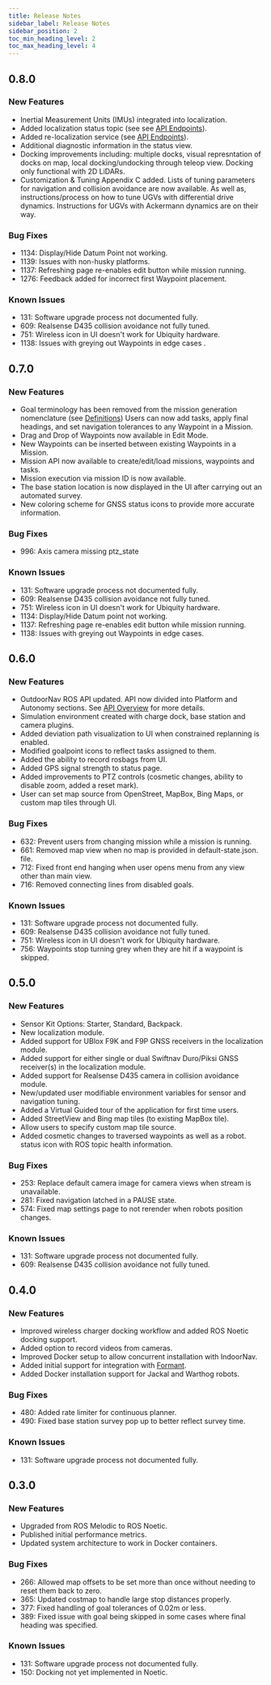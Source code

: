 ---
title: Release Notes
sidebar_label: Release Notes
sidebar_position: 2
toc_min_heading_level: 2
toc_max_heading_level: 4
---

## 0.8.0

### New Features

-   Inertial Measurement Units (IMUs) integrated into localization.
-   Added localization status topic (see see [API Endpoints](/docs_outdoornav_user_manual/api/api_endpoints/autonomy_api)).
-   Added re-localization service (see [API Endpoints](/docs_outdoornav_user_manual/api/api_endpoints/autonomy_api)).
-   Additional diagnostic information in the status view.
-   Docking improvements including: multiple docks, visual represntation of docks on map, 
    local docking/undocking through teleop view. Docking only functional with 2D LiDARs.
-   Customization & Tuning Appendix C added. Lists of tuning parameters for navigation
    and collision avoidance are now available. As well as, instructions/process on how to
    tune UGVs with differential drive dynamics. Instructions for UGVs with Ackermann dynamics
    are on their way.

### Bug Fixes 

-   1134: Display/Hide Datum Point not working.
-   1139: Issues with non-husky platforms. 
-   1137: Refreshing page re-enables edit button while mission running.
-   1276: Feedback added for incorrect first Waypoint placement.

### Known Issues

-   131: Software upgrade process not documented fully.
-   609: Realsense D435 collision avoidance not fully tuned.
-   751: Wireless icon in UI doesn't work for Ubiquity hardware.
-   1138: Issues with greying out Waypoints in edge cases .

## 0.7.0

### New Features

-   Goal terminology has been removed from the mission generation nomenclature (see 
    [Definitions](/docs_outdoornav_user_manual/web_user_interface/ui_autonomous_mode#definitions)) 
    Users can now add tasks, apply final headings, and set navigation tolerances 
    to any Waypoint in a Mission.
-   Drag and Drop of Waypoints now available in Edit Mode.
-   New Waypoints can be inserted between existing Waypoints in a Mission. 
-   Mission API now available to create/edit/load missions, waypoints and tasks.
-   Mission execution via mission ID is now available.
-   The base station location is now displayed in the UI after carrying out an automated survey.
-   New coloring scheme for GNSS status icons to provide more accurate information.

### Bug Fixes

-   996: Axis camera missing ptz_state

### Known Issues

-   131: Software upgrade process not documented fully.
-   609: Realsense D435 collision avoidance not fully tuned.
-   751: Wireless icon in UI doesn't work for Ubiquity hardware.
-   1134: Display/Hide Datum point not working.
-   1137: Refreshing page re-enables edit button while mission running.
-   1138: Issues with greying out Waypoints in edge cases.

## 0.6.0

### New Features

-   OutdoorNav ROS API updated. API now divided into Platform and
    Autonomy sections. See [API Overview](/docs_outdoornav_user_manual/api/api_overview)
    for more details.
-   Simulation environment created with charge dock, base station and
    camera plugins.
-   Added deviation path visualization to UI when constrained replanning
    is enabled.
-   Modified goalpoint icons to reflect tasks assigned to them.
-   Added the ability to record rosbags from UI.
-   Added GPS signal strength to status page.
-   Added improvements to PTZ controls (cosmetic changes, ability to
    disable zoom, added a reset mark).
-   User can set map source from OpenStreet, MapBox, Bing Maps, or
    custom map tiles through UI.

### Bug Fixes

-   632: Prevent users from changing mission while a mission is running.
-   661: Removed map view when no map is provided in default-state.json.
    file.
-   712: Fixed front end hanging when user opens menu from any view
    other than main view.
-   716: Removed connecting lines from disabled goals.

### Known Issues

-   131: Software upgrade process not documented fully.
-   609: Realsense D435 collision avoidance not fully tuned.
-   751: Wireless icon in UI doesn't work for Ubiquity hardware.
-   756: Waypoints stop turning grey when they are hit if a waypoint is
    skipped.

## 0.5.0

### New Features

-   Sensor Kit Options: Starter, Standard, Backpack.
-   New localization module.
-   Added support for UBlox F9K and F9P GNSS receivers in the
    localization module.
-   Added support for either single or dual Swiftnav Duro/Piksi GNSS
    receiver(s) in the localization module.
-   Added support for Realsense D435 camera in collision avoidance
    module.
-   New/updated user modifiable environment variables for sensor and
    navigation tuning.
-   Added a Virtual Guided tour of the application for first time users.
-   Added StreetView and Bing map tiles (to existing MapBox tile).
-   Allow users to specify custom map tile source.
-   Added cosmetic changes to traversed waypoints as well as a robot.
    status icon with ROS topic health information.

### Bug Fixes

-   253: Replace default camera image for camera views when stream is
    unavailable.
-   281: Fixed navigation latched in a PAUSE state.
-   574: Fixed map settings page to not rerender when robots position
    changes.

### Known Issues

-   131: Software upgrade process not documented fully.
-   609: Realsense D435 collision avoidance not fully tuned.

## 0.4.0

### New Features

-   Improved wireless charger docking workflow and added ROS Noetic
    docking support.
-   Added option to record videos from cameras.
-   Improved Docker setup to allow concurrent installation with
    IndoorNav.
-   Added initial support for integration with
    [Formant](https://formant.io/).
-   Added Docker installation support for Jackal and Warthog robots.

### Bug Fixes

-   480: Added rate limiter for continuous planner.
-   490: Fixed base station survey pop up to better reflect survey time.

### Known Issues

-   131: Software upgrade process not documented fully.

## 0.3.0

### New Features

-   Upgraded from ROS Melodic to ROS Noetic.
-   Published initial performance metrics.
-   Updated system architecture to work in Docker containers.

### Bug Fixes

-   266: Allowed map offsets to be set more than once without needing to
    reset them back to zero.
-   365: Updated costmap to handle large stop distances properly.
-   377: Fixed handling of goal tolerances of 0.02m or less.
-   389: Fixed issue with goal being skipped in some cases where final
    heading was specified.

### Known Issues

-   131: Software upgrade process not documented fully.
-   150: Docking not yet implemented in Noetic.
